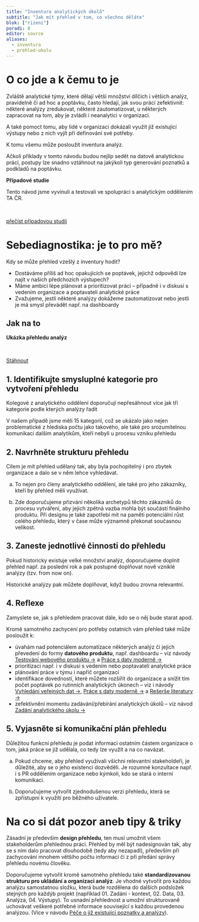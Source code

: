 ```yaml
---
title: "Inventura analytických úkolů"
subtitle: "Jak mít přehled v tom, co všechno děláte"
blok: ["rizeni"]
poradi: 8
editor: source
aliases: 
  - inventura
  - prehled-ukolu
---
```


# O co jde a k čemu to je

Zvláště analytické týmy, které dělají větší množství dílčích i větších analýz, pravidelně či ad hoc a poptávku, často hledají, jak svou práci zefektivnit: některé analýzy zredukovat, některé zautomatizovat, u některých zapracovat na tom, aby je zvládli i neanalytici v organizaci.

A také pomoct tomu, aby lidé v organizaci dokázali využít již existující výstupy nebo z nich vyjít při definování své potřeby.

K tomu všemu může posloužit inventura analýz.

Ačkoli příklady v tomto návodu budou nejlíp sedět na datově analytickou práci, postupy lze snadno vztáhnout na jakýkoli typ generování poznatků a podkladů na poptávku.

:::{.aside}

**Případové studie**

Tento návod jsme vyvinuli a testovali ve spolupráci s analytickým oddělením TA ČR.

<br />

:::{.btn .btn-resource}
[přečíst případovou studii](../pripadove-studie/tacr)
:::

:::

# Sebediagnostika: je to pro mě?

Kdy se může přehled vzešlý z inventury hodit?

- Dostáváme příliš ad hoc opakujících se poptávek, jejichž odpovědi lze najít v našich předchozích výstupech?
- Máme ambici lépe plánovat a prioritizovat práci -- případně i v diskusi s vedením organizace a poptavateli analytické práce
- Zvažujeme, jestli některé analýzy dokážeme zautomatizovat nebo jestli je má smysl převádět např. na dashboardy

:::{.strip .page-columns .page-full}

# Jak na to

:::{.aside}

**Ukázka přehledu analýz**

<br>

:::{.btn .btn-resource} 
[Stáhnout](attachments/Prioritizace analýz.xlsx)
:::
:::

## 1. Identifikujte smysluplné kategorie pro vytvoření přehledu

Kolegové z analytického oddělení doporučují nepřesáhnout více jak tři kategorie podle kterých analýzy řadit

V našem případě jsme měli 15 kategorií, což se ukázalo jako nejen problematické z hlediska počtu jako takového, ale také pro srozumitelnou komunikaci dalším analytikům, kteří nebyli u procesu vzniku přehledu

## 2. Navrhněte strukturu přehledu

Cílem je mít přehled udělaný tak, aby byla pochopitelný i pro zbytek organizace a dalo se v něm lehce vyhledávat. 

a. To nejen pro členy analytického oddělení, ale také pro jeho zákazníky, kteří by přehled měli využívat.

b. Zde doporučujeme přizvání několika archetypů těchto zákazníků do procesu vytváření, aby jejich zpětná vazba mohla být součástí finálního produktu. Při designu je také zapotřebí mít na paměti potenciální růst celého přehledu, který v čase může významně překonat současnou velikost. 

## 3. Zaneste jednotlivé činnosti do přehledu

Pokud historicky existuje velké množství analýz, doporučujeme doplnit přehled např. za poslední rok a pak postupně doplňovat nově vzniklé analýzy (tzv. from now on). 

Historické analýzy pak můžete doplňovat, když budou zrovna relevantní.

## 4. Reflexe

Zamyslete se, jak s přehledem pracovat dále, kdo se o něj bude starat apod.

Kromě samotného zachycení pro potřeby ostatních vám přehled také může posloužit k:

- úvahám nad potenciálem automatizace některých analýz či jejich převedení do formy **datového produktu**, např. dashboardu -- viz návody [Testování webového produktu ->](user-testing.qmd) a [Práce s daty moderně ->](analyza-dat.qmd)
- prioritizaci např. i v diskusi s vedením nebo poptavateli analytické práce
- plánování práce v týmu i napříč organizací
- identifikace dovedností, které můžete rozšířit do organizace a snížit tím počet poptávek po rutinních analytických úkonech -- viz i návody [Vyhledání veřejných dat ->](vyhledani-dat.qmd), [Práce s daty moderně ->](analyza-dat.qmd) a [Rešerše literatury ->](prehled-literatury.qmd)
- zefektivnění momentu zadávání/přebírání analytických úkolů -- viz návod [Zadání analytického úkolu ->](zadani-analytickeho-ukolu.qmd)

## 5. Vyjasněte si komunikační plán přehledu 

Důležitou funkcní přehledu je podat informaci ostatním částem organizace o tom, jaká práce se již udělala, co tedy lze využít a na co navázat.

a. Pokud chceme, aby přehled využívali všichni relevantní stakeholdeři, je důležité, aby se o jeho existenci dozvěděli. Je rozumné konzultace např. i s PR oddělením organizace nebo kýmkoli, kdo se stará o interní komunikaci.

b. Doporučujeme vytvořit zjednodušenou verzi přehledu, která se zpřístupní k využití pro běžného uživatele.

:::

# Na co si dát pozor aneb tipy & triky

Zásadní je především **design přehledu**, ten musí umožnit všem stakeholderům přehlednou práci. Přehled by měl být nadesignován tak, aby se s ním dalo pracovat dlouhodobě (tedy aby nezapadl), především při zachycování mnohem většího počtu informací či z při předání správy přehledu novému člověku.

Doporučujeme vytvořit kromě samotného přehledu také **standardizovanou strukturu pro ukládání a organizaci analýz**. Je vhodné vytvořit pro každou analýzu samostatnou složku, která bude rozdělena do dalších podsložek stejných pro každýb projekt (například 01. Zadání - kontext, 02. Data, 03. Analýza, 04. Výstupy). To usnadní přehlednost a umožní strukturovaně uchovávat veškeré potřebné informace související s každou provedenou analýzou. (Více v návodu [Péče o již existující poznatky a analýzy](knowledge-management.qmd)).

